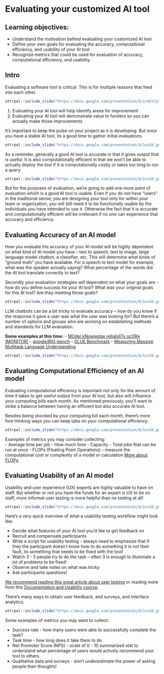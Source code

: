 
# Evaluating your customized AI tool


## Learning objectives:

- Understand the motivation behind evaluating your customized AI tool
- Define your own goals for evaluating the accuracy, computational efficiency, and usability of your AI tool
- Recognize metrics that could be used for evaluation of accuracy, computational efficiency, and usability.

## Intro

Evaluating a software tool is critical. This is for multiple reasons that feed into each other.  

```r
ottrpal::include_slide("https://docs.google.com/presentation/d/1rdVYJyS7xLYDsoZwC99VyQSnnaKelUnsVG4j2rHWjFA/edit#slide=id.g2a0db34665a_0_6")
```

1. Evaluating your AI tool will help identify areas for improvement
2. Evaluating your AI tool will demonstrate value to funders so you can actually make those improvements

It's important to keep the pulse on your project as it is developing. But once you have a stable AI tool, its a good time to gather initial evaluations.

```r
ottrpal::include_slide("https://docs.google.com/presentation/d/1ucUX_guHTpuFipcdMKgi_8BGKNzLYtntobyEqZYdDFM/edit#slide=id.g2a6c15e7d80_0_0")
```

As a reminder, generally a good AI tool is accurate in that it gives output that is useful. It is also computationally efficient in that we won’t be able to actually deploy the tool if it is computationally costly or takes too long to run a query.

```r
ottrpal::include_slide("https://docs.google.com/presentation/d/1ucUX_guHTpuFipcdMKgi_8BGKNzLYtntobyEqZYdDFM/edit#slide=id.g2a6c15e7d80_0_176")
```

But for the purposes of evaluation, we’re going to add one more point of evaluation which is a good AI tool is usable. Even if you do not have “users” in the traditional sense; you are designing your tool only for within your team or organization, you will still need it to be functionally usable by the individuals you have intended to use it. Otherwise the fact that it is accurate and computationally efficient will be irrelevant if no one can experience that accuracy and efficiency.


## Evaluating Accuracy of an AI model

How you evaluate the accuracy of your AI model will be highly dependent on what kind of AI model you have -- text to speech, text to image, large language model chatbot, a classifier, etc. This will determine what kinds of “ground truth” you have available. For a speech to text model for example, what was the speaker actually saying? What percentage of the words did the AI tool translate correctly to text?

Secondly your evaluation strategies will dependent on what your goals are – how do you define success for your AI tool? What was your original goals for this AI tool? Are they meeting those goals?

```r
ottrpal::include_slide("https://docs.google.com/presentation/d/1ucUX_guHTpuFipcdMKgi_8BGKNzLYtntobyEqZYdDFM/edit#slide=id.g2a6c15e7d80_0_400")
```

LLM chatbots can be a bit tricky to evaluate accuracy -- how do you know if the response it gave a user was what the user was looking for? But there's a number of options and groups who are working on establishing methods and standards for LLM evaluation.

**Some examples at this time:**
- [MOdel kNowledge relIabiliTy scORe (MONITOR)](https://arxiv.org/pdf/2310.09820.pdf)
- [google/BIG-bench](https://github.com/google/BIG-bench)
- [GLUE Benchmark](https://gluebenchmark.com/)
- [Measuring Massive Multitask Language Understanding](https://github.com/hendrycks/test)  

```r
ottrpal::include_slide("https://docs.google.com/presentation/d/1ucUX_guHTpuFipcdMKgi_8BGKNzLYtntobyEqZYdDFM/edit#slide=id.g2a6c15e7d80_0_329")
```


## Evaluating Computational Efficiency of an AI model

Evaluating computational efficiency is important not only for the amount of time it takes to get useful output from your AI tool, but also will influence your computing bills each month. As mentioned previously, you'll want to strike a balance between having an efficient but also accurate AI tool.

Besides being shocked by your computing bill each month, there's more fore thinking ways you can keep tabs on your computational efficiency.


```r
ottrpal::include_slide("https://docs.google.com/presentation/d/1ucUX_guHTpuFipcdMKgi_8BGKNzLYtntobyEqZYdDFM/edit#slide=id.g2a6c15e7d80_0_329")
```

Examples of metrics you may consider collecting:   
- Average time per job - How much time
- Capacity - Total jobs that can be run at once
- FLOPs (Floating Point Operations) - measure the computational cost or complexity of a model or calculation [More about FLOPs](https://www.kdnuggets.com/2023/06/calculate-computational-efficiency-deep-learning-models-flops-macs.html).

## Evaluating Usability of an AI model

Usability and user experience (UX) experts are highly valuable to have on staff. But whether or not you have the funds for an expert is UX to be on staff, more informal user testing is more helpful than no testing at all!

```r
ottrpal::include_slide("https://docs.google.com/presentation/d/1ucUX_guHTpuFipcdMKgi_8BGKNzLYtntobyEqZYdDFM/edit#slide=id.g2a6c15e7d80_0_387")
```

Here's a very quick overview of what a usability testing workflow might look like:

- Decide what features of your AI tool you’d like to get feedback on
- Recruit and compensate participants
- Write a script for usability testing - always need to emphasize that if they the participant doesn’t know how to do something it is not their fault, its something that needs to be fixed with the tool!
- Watch 3 - 5 people try to do the task – often 3 is enough to illuminate a lot of problems to be fixed!
- Observe and take notes on what was tricky
- Ask participants questions!

[We recommend reading this great article about user testing](https://uxstudioteam.com/ux-blog/usability-testing/) or reading more from this [Documentation and Usability course](https://jhudatascience.org/Documentation_and_Usability/index.html#available-course-formats).

There's many ways to obtain user feedback, and surveys, and interface analytics.

```r
ottrpal::include_slide("https://docs.google.com/presentation/d/1ucUX_guHTpuFipcdMKgi_8BGKNzLYtntobyEqZYdDFM/edit#slide=id.g2a6c15e7d80_0_329")
```
Some examples of metrics you may want to collect:

- Success rate - how many users were able to successfully complete the task?
- Task time - how long does it take them to do
- Net Promoter Score (NPS) - scale of 0 - 10 summarized stat to understand what percentage of users would actively recommend your tool to others.
- Qualitative data and surveys - don’t underestimate the power of asking people their thoughts!
